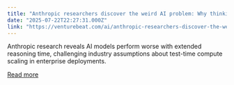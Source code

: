```yaml
---
title: "Anthropic researchers discover the weird AI problem: Why thinking longer makes models dumber"
date: "2025-07-22T22:27:31.000Z"
link: "https://venturebeat.com/ai/anthropic-researchers-discover-the-weird-ai-problem-why-thinking-longer-makes-models-dumber/"
---
```


Anthropic research reveals AI models perform worse with extended reasoning time, challenging industry assumptions about test-time compute scaling in enterprise deployments.

[Read more](https://venturebeat.com/ai/anthropic-researchers-discover-the-weird-ai-problem-why-thinking-longer-makes-models-dumber/)
